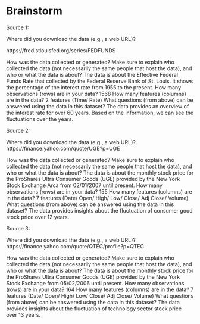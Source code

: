 # Brainstorm

Source 1: 

Where did you download the data (e.g., a web URL)?

https://fred.stlouisfed.org/series/FEDFUNDS

How was the data collected or generated? Make sure to explain who collected the data (not necessarily the same people that host the data), and who or what the data is about?
The data is about the Effective Federal Funds Rate that collected by the Federal Reserve Bank of St. Louis. It shows the percentage of the interest rate from 1955 to the present. 
How many observations (rows) are in your data?
1568
How many features (columns) are in the data?
2 features (Time/ Rate)
What questions (from above) can be answered using the data in this dataset?
The data provides an overview of the interest rate for over 60 years. Based on the information, we can see the fluctuations over the years.
 
Source 2: 

Where did you download the data (e.g., a web URL)?
https://finance.yahoo.com/quote/UGE?p=UGE

How was the data collected or generated? Make sure to explain who collected the data (not necessarily the same people that host the data), and who or what the data is about?
The data is about the monthly stock price for the ProShares Ultra Consumer Goods (UGE) provided by the New York Stock Exchange Arca from 02/01/2007 until present. 
How many observations (rows) are in your data?
155
How many features (columns) are in the data?
7 features (Date/ Open/ High/ Low/ Close/ Adj Close/ Volume)
What questions (from above) can be answered using the data in this dataset?
The data provides insights about the fluctuation of consumer good stock price over 12 years. 

Source 3: 

Where did you download the data (e.g., a web URL)?
https://finance.yahoo.com/quote/QTEC/profile?p=QTEC

How was the data collected or generated? Make sure to explain who collected the data (not necessarily the same people that host the data), and who or what the data is about?
The data is about the monthly stock price for the ProShares Ultra Consumer Goods (UGE) provided by the New York Stock Exchange from 05/02/2006 until present. 
How many observations (rows) are in your data?
164
How many features (columns) are in the data?
7 features (Date/ Open/ High/ Low/ Close/ Adj Close/ Volume)
What questions (from above) can be answered using the data in this dataset?
The data provides insights about the fluctuation of technology sector stock price over 13 years. 


